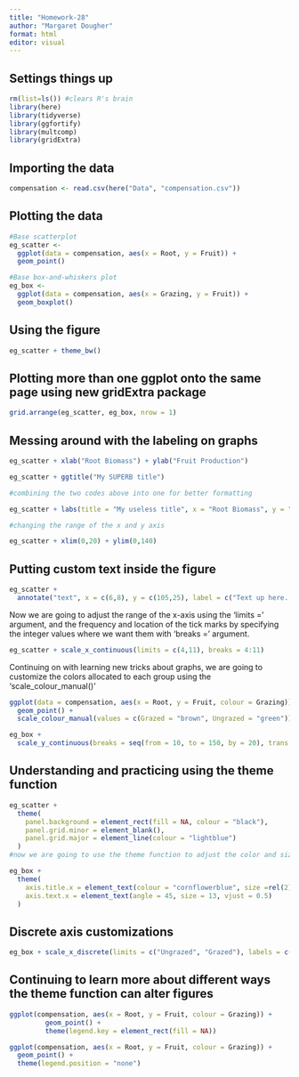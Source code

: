 ```yaml
---
title: "Homework-28"
author: "Margaret Dougher"
format: html
editor: visual
---
```


## Settings things up
```r
rm(list=ls()) #clears R's brain
library(here)
library(tidyverse)
library(ggfortify)
library(multcomp)
library(gridExtra)
```

## Importing the data
```r
compensation <- read.csv(here("Data", "compensation.csv"))
```

## Plotting the data
```r
#Base scatterplot
eg_scatter <-
  ggplot(data = compensation, aes(x = Root, y = Fruit)) +
  geom_point()

#Base box-and-whiskers plot
eg_box <-
  ggplot(data = compensation, aes(x = Grazing, y = Fruit)) +
  geom_boxplot()
```

## Using the figure
```r
eg_scatter + theme_bw()
```

## Plotting more than one ggplot onto the same page using new gridExtra package
```r
grid.arrange(eg_scatter, eg_box, nrow = 1)
```

## Messing around with the labeling on graphs
```r
eg_scatter + xlab("Root Biomass") + ylab("Fruit Production")

eg_scatter + ggtitle("My SUPERB title")

#combining the two codes above into one for better formatting

eg_scatter + labs(title = "My useless title", x = "Root Biomass", y = "Fruit Production")

#changing the range of the x and y axis

eg_scatter + xlim(0,20) + ylim(0,140)
```

## Putting custom text inside the figure
```r
eg_scatter +
  annotate("text", x = c(6,8), y = c(105,25), label = c("Text up here...", "...and text down here"))
```

Now we are going to adjust the range of the x-axis using the 'limits =' argument, and the frequency and location of the tick marks by specifying the integer values where we want them with 'breaks =' argument.

```r
eg_scatter + scale_x_continuous(limits = c(4,11), breaks = 4:11)
```

Continuing on with learning new tricks about graphs, we are going to customize the colors allocated to each group using the 'scale_colour_manual()'

```r
ggplot(data = compensation, aes(x = Root, y = Fruit, colour = Grazing)) +
  geom_point() +
  scale_colour_manual(values = c(Grazed = "brown", Ungrazed = "green"))

eg_box +
  scale_y_continuous(breaks = seq(from = 10, to = 150, by = 20), trans = "log10")
```

## Understanding and practicing using the theme function
```r
eg_scatter +
  theme(
    panel.background = element_rect(fill = NA, colour = "black"),
    panel.grid.minor = element_blank(),
    panel.grid.major = element_line(colour = "lightblue")
  )
#now we are going to use the theme function to adjust the color and size of the x-axis title, and the angle of the x-axis tick labels.

eg_box +
  theme(
    axis.title.x = element_text(colour = "cornflowerblue", size =rel(2)),
    axis.text.x = element_text(angle = 45, size = 13, vjust = 0.5)
  )
```

## Discrete axis customizations
```r
eg_box + scale_x_discrete(limits = c("Ungrazed", "Grazed"), labels = c("Control", "Grazed"))
```

## Continuing to learn more about different ways the theme function can alter figures
```r
ggplot(compensation, aes(x = Root, y = Fruit, colour = Grazing)) +
         geom_point() +
         theme(legend.key = element_rect(fill = NA))

ggplot(compensation, aes(x = Root, y = Fruit, colour = Grazing)) +
  geom_point() +
  theme(legend.position = "none")
```